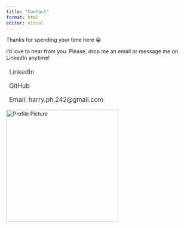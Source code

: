 ```yaml
---
title: "Contact"
format: html
editor: visual
---
```


Thanks for spending your time here 😀  

I'd love to hear from you. Please, drop me an email or message me on LinkedIn anytime!


<!-- Add Font Awesome CDN -->
<link rel="stylesheet" href="https://cdnjs.cloudflare.com/ajax/libs/font-awesome/6.4.0/css/all.min.css">

<style>
.contact-links {
  margin-top: 20px;
  font-size: 1.2em;
}

.contact-links a {
  display: inline-block;
  margin-right: 20px;
  text-decoration: none;
  color: #333;
}

.contact-links i {
  margin-right: 8px;
}
</style>

<div class="contact-links">
  <a href="https://www.linkedin.com/in/hieu-phung-465699154/" target="_blank">
    <i class="fab fa-linkedin"></i> LinkedIn
  </a>

  <a href="https://github.com/Hieu-Phung242" target="_blank">
    <i class="fab fa-github"></i> GitHub
  </a>

  <a href="mailto:harry.ph.242@gmail.com"> 
    <i class="fas fa-envelope"></i> Email: harry.ph.242@gmail.com
  </a>
</div>

::: {html}
<img src="images/profile_picture.png" alt="Profile Picture" width="300px"/>
:::